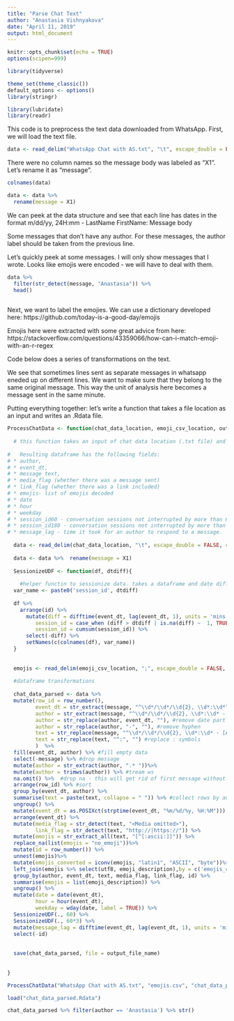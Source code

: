 ```yaml
---
title: "Parse Chat Text"
author: "Anastasia Vishnyakova"
date: "April 11, 2019"
output: html_document
---
```


```r
knitr::opts_chunk$set(echo = TRUE)
options(scipen=999)

library(tidyverse)

theme_set(theme_classic())
default_options <- options()
library(stringr)

library(lubridate)
library(readr)
```

This code is to preprocess the text data downloaded from WhatsApp. First, we will load the text file. 


```r
data <- read_delim("WhatsApp Chat with AS.txt", "\t", escape_double = FALSE, col_names = FALSE, trim_ws = TRUE)
```

There were no column names so the message body was labeled as "X1". Let's rename it as "message".

```r
colnames(data)
```

```r
data <- data %>% 
  rename(message = X1)
```



We can peek at the data structure and see that each line has dates in the format m/dd/yy, 24H:mm - LastName FirstName: Message body 

Some messages that don't have any author. For these messages, the author label should be taken from the previous line. 



Let's quickly peek at some messages. I will only show messages that I wrote. Looks like emojis were encoded - we will have to deal with them.

```r
data %>% 
  filter(str_detect(message, "Anastasia")) %>% 
  head()
                
```

Next, we want to label the emojies. We can use a dictionary developed here: https://github.com/today-is-a-good-day/emojis

Emojis here were  extracted with some great advice from here: https://stackoverflow.com/questions/43359066/how-can-i-match-emoji-with-an-r-regex 


Code below does a series of transformations on the text. 

We see that sometimes lines sent as separate messages in whatsapp eneded up on different lines. We want to make sure that they belong to the same original message. This way the unit of analysis here becomes a message sent in the same minute. 

Putting everything together: let's write a function that takes a file location as an input and writes an .Rdata file.  

```r

ProcessChatData <- function(chat_data_location, emoji_csv_location, output_file_name) {
  
  # this function takes an input of chat data location (.txt file) and a locatoin for emojis csv dictionary. It extracts features from the data and writes a .Rdata file. 
  
#   Resulting dataframe has the following fields:
# * author, 
# * event_dt, 
# * message text, 
# * media_flag (whether there was a message sent)
# * link_flag (whether there was a link included)
# * emojis- list of emojis decoded
# * date
# * hour
# * weekday
# * session_id60 - conversation sessions not interrupted by more than 60 minutes
# * session_id180 - conversation sessions not interrupted by more than 180 minutes
# * message_lag - time it took for an author to respond to a message. 
  
  data <- read_delim(chat_data_location, "\t", escape_double = FALSE, col_names = FALSE, trim_ws = TRUE)
  
  data <- data %>%  rename(message = X1)
  
  SessionizeUDF <- function(df, dtdiff){
    
    #helper functin to sessionize data. takes a dataframe and date differences in minutes to make sessions that are not spearated by a period longer than X minutes. 
  var_name <- paste0('session_id', dtdiff)
  
  df %>% 
    arrange(id) %>%
      mutate(diff = difftime(event_dt, lag(event_dt, 1), units = 'mins'),
         session_id = case_when (diff > dtdiff | is.na(diff) ~  1, TRUE  ~ 0),
         session_id = cumsum(session_id)) %>%
      select(-diff) %>%
      setNames(c(colnames(df), var_name))
  }
  
  
  emojis <- read_delim(emoji_csv_location, ";", escape_double = FALSE, trim_ws = F) %>% mutate(emoji_description = EN)
  
  #dataframe transformations
  
  chat_data_parsed <- data %>%
  mutate(row_id = row_number(),
         event_dt = str_extract(message, "^\\d*/\\d*/\\d{2}, \\d*:\\d*"), # get date 
         author = str_extract(message, "^\\d*/\\d*/\\d{2}, \\d*:\\d* - [A-Z]{1}[A-Za-z]* [A-Z]{1}[A-Za-z]*"), #get date and author
         author = str_replace(author, event_dt, ""), #remove date part
         author = str_replace(author, "-", ""), #remove hyphen 
         text = str_replace(message, "^\\d*/\\d*/\\d{2}, \\d*:\\d* - [A-Z]{1}[A-Za-z]* [A-Z]{1}[A-Za-z]*", ""), #get text part
         text = str_replace(text, "^:", "") #replace : symbols 
         )  %>% 
  fill(event_dt, author) %>% #fill empty data
  select(-message) %>% #drop message 
  mutate(author = str_extract(author, ".* "))%>% 
  mutate(author = trimws(author)) %>% #tream ws
  na.omit() %>%  #drop na - this will get rid of first message without author from WhatsApp
  arrange(row_id) %>% #sort 
  group_by(event_dt, author) %>%
  summarise(text = paste(text, collapse = " ")) %>% #collect rows by author
  ungroup() %>%
  mutate(event_dt = as.POSIXct(strptime(event_dt, "%m/%d/%y, %H:%M"))) %>%
  arrange(event_dt) %>%
  mutate(media_flag = str_detect(text, "<Media omitted>"),
         link_flag = str_detect(text, "http://|https://")) %>%
  mutate(emojis = str_extract_all(text, "[^[:ascii:]]")) %>%
  replace_na(list(emojis = "no_emoji"))%>%
  mutate(id = row_number()) %>%
  unnest(emojis)%>%
  mutate(emojis_converted = iconv(emojis, "latin1", "ASCII", "byte"))%>%
  left_join(emojis %>% select(utf8, emoji_description),by = c('emojis_converted' = 'utf8') ) %>%
  group_by(author, event_dt, text, media_flag, link_flag, id) %>%
  summarise(emojis = list(emoji_description)) %>%
  ungroup() %>%
  mutate(date = date(event_dt),
         hour = hour(event_dt),
         weekday = wday(date, label = TRUE)) %>%
  SessionizeUDF(., 60) %>%
  SessionizeUDF(., 60*3) %>%
  mutate(message_lag = difftime(event_dt, lag(event_dt, 1), units = 'mins')) %>%
  select(-id)
  
  
  save(chat_data_parsed, file = output_file_name)
  
  
}

```



```r
ProcessChatData("WhatsApp Chat with AS.txt", "emojis.csv", "chat_data_parsed.Rdata")

load("chat_data_parsed.Rdata")

chat_data_parsed %>% filter(author == 'Anastasia') %>% str()

```









